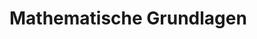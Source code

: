 # Mathematische Grundlagen
<!-- \normalsize
### Vorbemerkungen {-}

Als Sprache der naturwissenschaftlichen Modellbildung ist die Mathematik die 
zentrale Sprache der probabilistischen Datenwissenschaft. Ihre Funktion ist dabei 
die einer Vermittlerin zwischen intuitiver Wissenschaftssprache und der Vielfalt 
von Programmiersprachen, die zur Implementation datenwissenschaftlicher Analysen 
eingesetzt werden. Mathematische Begriffsbildungen erlauben es dabei, Konzepte sehr 
genau und allgemein verständlich zu greifen und unabhängig von den Ungenauigkeiten 
der naturwissenschaftlichen Alltagsprache oder den Idiosynkratien verschiedener 
Programmiersprachen zu kommunizieren. Natürlich kann die mathematische Sprache 
diese Rolle nicht unabhängig von wissenschaftssprachlicher Intuition oder praktischer 
programmiertechnischer Anwendung einnehmen. Die Mathematik ist in der probabilistischen 
Datenanalyse nie Selbstzweck, sondern immer als angewandte Mathematik zu verstehen.

In diesem Teil stellen wir nach einigen Gedanken zu den grundlegenden Konzepten
der Mathematik (@sec-sprache-und-logik) mit den Mengen und den Funktionen 
(@def-mengen und @sec-funktionen) die beiden Grundpfeiler der modernen Mathematik 
in komprimierter Form dar. Wir ergänzen diese Darstellung durch einige im notationelle
Aspekte in @sec-summen-produkte-potenzen. Eng verwoben mit dem Begriff der
Funktion sind bekanntlich die Differential- und Integralrechnung (@sec-differentialrechnung
und @sec-integralrechnung). Auch hier geht es uns natürlich nicht um eine 
erschöpfende Darstellung, sondern insbesondere um die Erläuterung einiger Grundlagen, 
die für die im Kontext der probabilistischen Datenwissenschaft zentralen Konzepte der
Optimierung von Funktionen sowie dem Umgang mit Wahrscheinlichkeitsfunktionen 
zentral sind. Wir ergänzen diese Abschnitte mit einigen oberflächlichen Gedanken 
zu den analytischen Grundlagen der Differential- und Integralrechnung in 
@sec-folgen-grenzwerte-stetigkeit. Im Umgang mit den großen Datenmengen der
zeitgenössischen Wissenschaft hat sich die Matrixschreibweise als hilfreich 
erwiesen. Wir widmen uns diesem Teilbereich der Linearen Algebra in @sec-vektoren,
@sec-matrizen und @sec-eigenanalyse, wiederrum mit dem einzigen Ziel, notationelle
und rechnerische Grundlagen für spätere Abschnitte bereitzustellen.

Insgesamt dient dieser Teil also vor allem der Kurzeinführung von Grundlagen,
die in allen anderen Teilen von PDWP wieder aufgegriffen werden und dient dabei
vor allem auch der Einführung einer einheitlichen Notation über die verschiedenen
Teilbereiche. Je nach Bedarf und Interesse ist hier natürlich ein
vertieftes Studium der verschiedenen Inhalte angezeigt. In den folgenden Literaturhinweisen
führen wir überblicksartig Quellen und Leseempfehlungen zu den Inhalten dieses Teils an.  

### Literaturhinweise {-}

@baerwolff2017 und @arens2018 bilden die primäre Grundlage für viele in diesem
Teil dargestellen Themen und bieten einen exzellenten und umfassenden Einstieg 
in die behandelte Materie. Auf internationaler Ebene bilden @spivak2008
und @strang2009 sehr gut lesbare Einführungen in die Differentialrechnung und 
die Lineare Algebra, respektive. Ein tieferes Verständnis insbesondere analytischer Konzepte 
liefern zum Beispiel @abbott2015 und @chiossi2021. @searle1982 bietet eine kompakte
Darstellung derjenigen Aspekte der Matrizenrechnung und Linearen Algebra, die
im Bereich der probabilistischen Datenanalyse hauptsächlich zum Einsatz kommen.
@deisenroth2020 bietet einen Überblick über viele der hier behandelten Themen 
unter dem Moniker des Maschinellen Lernens.
 -->






